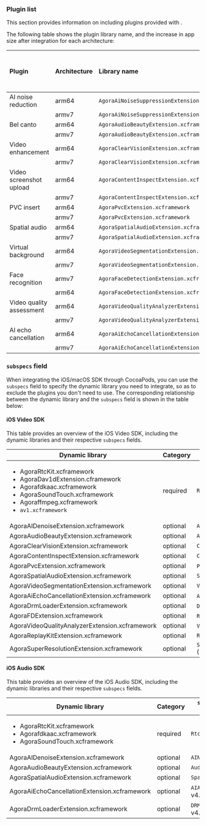 
<PlatformWrapper platform="macos">

### Plugin list 

This section provides information on including plugins provided with <Vg k="VSDK" />.

The following table shows the plugin library name, and the increase in app size after integration for each architecture:

| Plugin | Architecture	| Library name | Increase in app size after integration (KB) |
|:---|:---|:---------|---:|
| AI noise reduction | arm64	| `AgoraAiNoiseSuppressionExtension.xcframework` | 2976 |
|| armv7	| `AgoraAiNoiseSuppressionExtension.xcframework` | 2992 |
| Bel canto | arm64 | `AgoraAudioBeautyExtension.xcframework` | 1296 |
|| armv7 | `AgoraAudioBeautyExtension.xcframework` | 1328 |
| Video enhancement | arm64 | `AgoraClearVisionExtension.xcframework` | 976 |
|| armv7 | `AgoraClearVisionExtension.xcframework` | 1008 |
| Video screenshot upload | arm64 | `AgoraContentInspectExtension.xcframework` | 1328 |
|| armv7 | `AgoraContentInspectExtension.xcframework` | 1312 |
| PVC insert | arm64 | `AgoraPvcExtension.xcframework` | 643 |
|| armv7 | `AgoraPvcExtension.xcframework` | 530 |
| Spatial audio | arm64 | `AgoraSpatialAudioExtension.xcframework` | 4944 |
|| armv7 | `AgoraSpatialAudioExtension.xcframework` | 4960 |
| Virtual background | arm64 | `AgoraVideoSegmentationExtension.xcframework` | 3840 |
|| armv7 | `AgoraVideoSegmentationExtension.xcframework` | 4528 |
| Face recognition | armv7 | `AgoraFaceDetectionExtension.xcframework` | 832 |
|| arm64 | `AgoraFaceDetectionExtension.xcframework` | 848 |
| Video quality assessment | arm64 | `AgoraVideoQualityAnalyzerExtension.xcframework` | 868 |
|| armv7 | `AgoraVideoQualityAnalyzerExtension.xcframework` | 1277 |
| AI echo cancellation | arm64 | `AgoraAiEchoCancellationExtension.xcframework` | 3872 |
|| armv7 | `AgoraAiEchoCancellationExtension.xcframework` | 3840 |

<Plugins />

### `subspecs` field

When integrating the iOS/macOS SDK through CocoaPods, you can use the `subspecs` field to specify the dynamic library you need to integrate, so as to exclude the plugins you don't need to use. The corresponding relationship between the dynamic library and the `subspecs` field is shown in the table below:

#### iOS Video SDK

This table provides an overview of the iOS Video SDK, including the dynamic libraries and their respective `subspecs` fields. 

| Dynamic library | Category | `subspecs` field |
|-----|-|---|
| <ul><li>AgoraRtcKit.xcframework</li><li>AgoraDav1dExtension.cframework</li><li>Agorafdkaac.xcframework</li><li>AgoraSoundTouch.xcframework</li><li>Agoraffmpeg.xcframework</li><li>`av1.xcframework`</li></ul> | required | `RtcBasic` |
| AgoraAIDenoiseExtension.xcframework | optional | `AINS` |
| AgoraAudioBeautyExtension.xcframework | optional | `AudioBeauty` |
| AgoraClearVisionExtension.xcframework | optional | `ClearVision` |
| AgoraContentInspectExtension.xcframework | optional | `ContentInspect` |
| AgoraPvcExtension.xcframework | optional | `PVC` (< v4.1.0) |
| AgoraSpatialAudioExtension.xcframework | optional | `SpatialAudio` |
| AgoraVideoSegmentationExtension.xcframework | optional | `VirtualBackground` |
| AgoraAiEchoCancellationExtension.xcframework | optional | `AIAEC` (≥ v4.1.0) |
| AgoraDrmLoaderExtension.xcframework | optional | `DRM` (≥ v4.1.0) |
| AgoraFDExtension.xcframework | optional | `ROIEnc` (≥ v4.1.1) |
| AgoraVideoQualityAnalyzerExtension.xcframework | optional | `VQA` (≥ v4.1.0) |
| AgoraReplayKitExtension.xcframework | optional | `ReplayKit` |
| AgoraSuperResolutionExtension.xcframework | optional | `SuperResolution` (< v4.1.1) |

#### iOS Audio SDK

This table provides an overview of the iOS Audio SDK, including the dynamic libraries and their respective `subspecs` fields. 

| Dynamic library | Category | `subspecs` field |
|-----|-|---|
| <ul><li>AgoraRtcKit.xcframework</li><li>Agorafdkaac.xcframework</li><li>AgoraSoundTouch.xcframework</li></ul> | required | `RtcBasic` |required | RtcBasic |
| AgoraAIDenoiseExtension.xcframework | optional | `AINS` |
| AgoraAudioBeautyExtension.xcframework | optional | `AudioBeauty` |
| AgoraSpatialAudioExtension.xcframework | optional | `SpatialAudio` |
| AgoraAiEchoCancellationExtension.xcframework | optional | `AIAEC` (≥ v4.1.0) |
| AgoraDrmLoaderExtension.xcframework | optional | `DRM` (≥ v4.1.0) |

</PlatformWrapper>